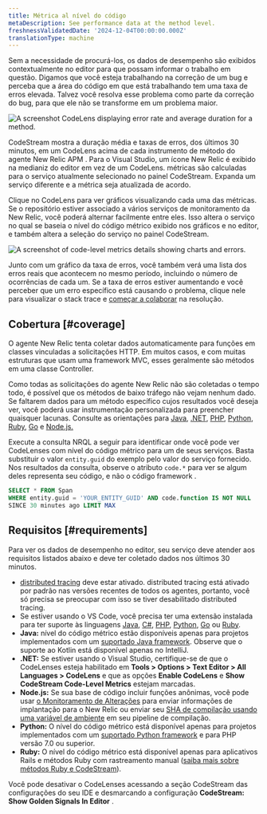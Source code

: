 ```yaml
---
title: Métrica al nível do código
metaDescription: See performance data at the method level.
freshnessValidatedDate: '2024-12-04T00:00:00.000Z'
translationType: machine
---
```


Sem a necessidade de procurá-los, os dados de desempenho são exibidos contextualmente no editor para que possam informar o trabalho em questão. Digamos que você esteja trabalhando na correção de um bug e perceba que a área do código em que está trabalhando tem uma taxa de erros elevada. Talvez você resolva esse problema como parte da correção do bug, para que ele não se transforme em um problema maior.

<img title="A CodeLens displaying error rate and average duration for a method." alt="A screenshot CodeLens displaying error rate and average duration for a method." src="/images/codestream_screenshot-crop_code-level-metrics-example.webp" />

CodeStream mostra a duração média e taxas de erros, dos últimos 30 minutos, em um CodeLens acima de cada instrumento de método do agente New Relic APM . Para o Visual Studio, um ícone New Relic é exibido na medianiz do editor em vez de um CodeLens. métricas são calculadas para o serviço atualmente selecionado no painel CodeStream. Expanda um serviço diferente e a métrica seja atualizada de acordo.

Clique no CodeLens para ver gráficos visualizando cada uma das métricas. Se o repositório estiver associado a vários serviços de monitoramento da New Relic, você poderá alternar facilmente entre eles. Isso altera o serviço no qual se baseia o nível do código métrico exibido nos gráficos e no editor, e também altera a seleção do serviço no painel CodeStream.

<img title="Code-level metrics details showing charts and errors." alt="A screenshot of code-level metrics details showing charts and errors." src="/images/codestream_screenshot-crop_code-level-charts.webp" />

Junto com um gráfico da taxa de erros, você também verá uma lista dos erros reais que acontecem no mesmo período, incluindo o número de ocorrências de cada um. Se a taxa de erros estiver aumentando e você perceber que um erro específico está causando o problema, clique nele para visualizar o stack trace e [começar a colaborar](/docs/codestream/observability/error-investigation) na resolução.

## Cobertura [#coverage]

O agente New Relic tenta coletar dados automaticamente para funções em classes vinculadas a solicitações HTTP. Em muitos casos, e com muitas estruturas que usam uma framework MVC, esses geralmente são métodos em uma classe Controller.

Como todas as solicitações do agente New Relic não são coletadas o tempo todo, é possível que os métodos de baixo tráfego não vejam nenhum dado. Se faltarem dados para um método específico cujos resultados você deseja ver, você poderá usar instrumentação personalizada para preencher quaisquer lacunas. Consulte as orientações para [Java](/docs/apm/agents/java-agent/custom-instrumentation/java-custom-instrumentation), [.NET](/docs/apm/agents/net-agent/custom-instrumentation/introduction-net-custom-instrumentation), [PHP](/docs/apm/agents/php-agent/features/php-custom-instrumentation), [Python](/docs/apm/agents/python-agent/custom-instrumentation/python-custom-instrumentation), [Ruby](/docs/apm/agents/ruby-agent/api-guides/ruby-custom-instrumentation), [Go](/docs/apm/agents/go-agent/instrumentation/instrument-go-transactions) e [Node.js.](/docs/apm/agents/nodejs-agent/extend-your-instrumentation/nodejs-custom-instrumentation)

Execute a consulta NRQL a seguir para identificar onde você pode ver CodeLenses com nível do código métrico para um de seus serviços. Basta substituir o valor `entity.guid` do exemplo pelo valor do serviço fornecido. Nos resultados da consulta, observe o atributo `code.*` para ver se algum deles representa seu código, e não o código framework .

```sql
SELECT * FROM Span
WHERE entity.guid = 'YOUR_ENTITY_GUID' AND code.function IS NOT NULL
SINCE 30 minutes ago LIMIT MAX
```

## Requisitos [#requirements]

Para ver os dados de desempenho no editor, seu serviço deve atender aos requisitos listados abaixo e deve ter coletado dados nos últimos 30 minutos.

* [distributed tracing](/docs/distributed-tracing/enable-configure/language-agents-enable-distributed-tracing) deve estar ativado. distributed tracing está ativado por padrão nas versões recentes de todos os agentes, portanto, você só precisa se preocupar com isso se tiver desabilitado distributed tracing.
* Se estiver usando o VS Code, você precisa ter uma extensão instalada para ter suporte às linguagens [Java](https://marketplace.visualstudio.com/items?itemName=redhat.java), [C#](https://marketplace.visualstudio.com/items?itemName=ms-dotnettools.csharp), [PHP](https://marketplace.visualstudio.com/items?itemName=bmewburn.vscode-intelephense-client), [Python](https://marketplace.visualstudio.com/items?itemName=ms-python.python), [Go](https://marketplace.visualstudio.com/items?itemName=golang.go) ou [Ruby](https://marketplace.visualstudio.com/items?itemName=Shopify.ruby-lsp).
* <DNT>**Java:**</DNT> nível do código métrico estão disponíveis apenas para projetos implementados com um [suportado Java framework](/docs/apm/agents/java-agent/getting-started/compatibility-requirements-java-agent/#frameworks). Observe que o suporte ao Kotlin está disponível apenas no IntelliJ.
* <DNT>**.NET:**</DNT> Se estiver usando o Visual Studio, certifique-se de que o CodeLenses esteja habilitado em <DNT>**Tools &gt; Options &gt; Text Editor &gt; All Languages &gt; CodeLens**</DNT> e que as opções **Enable CodeLens** e **Show CodeStream Code-Level Metrics** estejam marcadas.
* <DNT>**Node.js:**</DNT> Se sua base de código incluir funções anônimas, você pode usar [o Monitoramento de Alterações](/docs/change-tracking/change-tracking-introduction/) para enviar informações de implantação para o New Relic ou enviar seu [SHA de compilação usando uma variável de ambiente](/docs/codestream/observability/error-investigation/#buildsha) em seu pipeline de compilação.
* <DNT>**Python:**</DNT> O nível do código métrico está disponível apenas para projetos implementados com um [suportado Python framework](/docs/apm/agents/python-agent/getting-started/instrumented-python-packages) e para PHP versão 7.0 ou superior.
* <DNT>**Ruby:**</DNT> O nível do código métrico está disponível apenas para aplicativos Rails e métodos Ruby com rastreamento manual ([saiba mais sobre métodos Ruby e CodeStream](/docs/apm/agents/ruby-agent/features/ruby-codestream-integration)).

Você pode desativar o CodeLenses acessando a seção CodeStream das configurações do seu IDE e desmarcando a configuração <DNT>**CodeStream: Show Golden Signals In Editor**</DNT> .